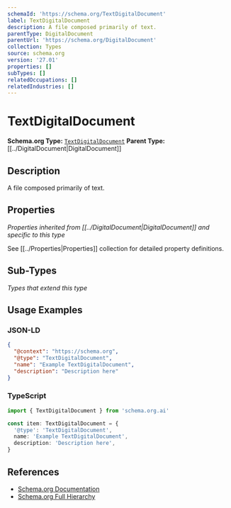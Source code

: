 ```yaml
---
schemaId: 'https://schema.org/TextDigitalDocument'
label: TextDigitalDocument
description: A file composed primarily of text.
parentType: DigitalDocument
parentUrl: 'https://schema.org/DigitalDocument'
collection: Types
source: schema.org
version: '27.01'
properties: []
subTypes: []
relatedOccupations: []
relatedIndustries: []
---
```

# TextDigitalDocument

**Schema.org Type:** [`TextDigitalDocument`](https://schema.org/TextDigitalDocument)
**Parent Type:** [[../DigitalDocument|DigitalDocument]]

## Description

A file composed primarily of text.

## Properties

*Properties inherited from [[../DigitalDocument|DigitalDocument]] and specific to this type*

See [[../Properties|Properties]] collection for detailed property definitions.

## Sub-Types

*Types that extend this type*

## Usage Examples

### JSON-LD

```json
{
  "@context": "https://schema.org",
  "@type": "TextDigitalDocument",
  "name": "Example TextDigitalDocument",
  "description": "Description here"
}
```

### TypeScript

```typescript
import { TextDigitalDocument } from 'schema.org.ai'

const item: TextDigitalDocument = {
  '@type': 'TextDigitalDocument',
  name: 'Example TextDigitalDocument',
  description: 'Description here',
}
```

## References

- [Schema.org Documentation](https://schema.org/TextDigitalDocument)
- [Schema.org Full Hierarchy](https://schema.org/docs/full.html)
